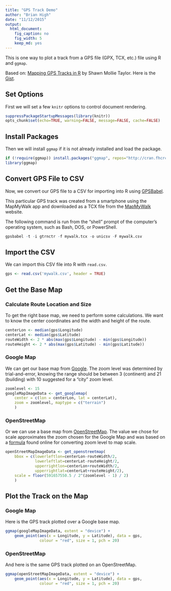 ```yaml
---
title: "GPS Track Demo"
author: "Brian High"
date: "11/12/2015"
output:
  html_document:
    fig_caption: no
    fig_width: 5
    keep_md: yes
---
```


This is one way to plot a track from a GPS file (GPX, TCX, etc.) file using 
R and `ggmap`. 

Based on: 
[Mapping GPS Tracks in R](http://www.r-bloggers.com/mapping-gps-tracks-in-r/) 
by Shawn Mollie Taylor. Here is the 
[Gist](https://gist.github.com/mollietaylor/4210660).

## Set Options

First we will set a few `knitr` options to control document rendering.

```r
suppressPackageStartupMessages(library(knitr))
opts_chunk$set(echo=TRUE, warning=FALSE, message=FALSE, cache=FALSE)
```

## Install Packages

Then we will install `ggmap` if it is not already installed and load the 
package.

```r
if (!require(ggmap)) install.packages("ggmap", repos="http://cran.fhcrc.org")
library(ggmap)
```

## Convert GPS File to CSV

Now, we convert our GPS file to a CSV for importing into R using 
[GPSBabel](http://www.gpsbabel.org/). 

This particular GPS track was created from a smartphone using the MapMyWalk app 
and downloaded as a TCX file from the [MapMyWalk](www.mapmywalk.com) website.

The following command is run from the "shell" prompt of the computer's 
operating system, such as Bash, DOS, or PowerShell.

```r
gpsbabel -t -i gtrnctr -f mywalk.tcx -o unicsv -F mywalk.csv
```

## Import the CSV

We can import this CSV file into R with `read.csv`.

```r
gps <- read.csv('mywalk.csv', header = TRUE)
```

## Get the Base Map

### Calculate Route Location and Size

To get the right base map, we need to perform some calculations. We want to 
know the center coordinates and the width and height of the route.

```r
centerLon <- median(gps$Longitude)
centerLat <- median(gps$Latitude)
routeWidth <- 2 * abs(max(gps$Longitude) - min(gps$Longitude))
routeHeight <- 2 * abs(max(gps$Latitude) - min(gps$Latitude))
```

### Google Map

We can get our base map from [Google](https://www.google.com/maps). The zoom 
level was determined by trial-and-error, knowing the range should be between
3 (continent) and 21 (building) with 10 suggested for a "city" zoom level.

```r
zoomlevel <- 15
googleMapImageData <- get_googlemap(
    center = c(lon = centerLon, lat = centerLat), 
    zoom = zoomlevel, maptype = c("terrain")
    )
```

### OpenStreetMap

Or we can use a base map from [OpenStreetMap](https://www.openstreetmap.org/). 
The value we chose for scale approximates the zoom chosen for the Google Map
and was based on a [formula](http://gis.stackexchange.com/questions/7430) 
found online for converting zoom level to map scale. 

```r
openStreetMapImageData <- get_openstreetmap(
    bbox = c(lowerleftlon=centerLon-routeWidth/2, 
             lowerleftlat=centerLat-routeHeight/2, 
             upperrightlon=centerLon+routeWidth/2, 
             upperrightlat=centerLat+routeHeight/2),
    scale = floor(591657550.5 / 2^(zoomlevel - 1) / 2)
    )
```

## Plot the Track on the Map

### Google Map

Here is the GPS track plotted over a Google base map.

```r
ggmap(googleMapImageData, extent = "device") + 
    geom_point(aes(x = Longitude, y = Latitude), data = gps,
               colour = "red", size = 1, pch = 20)
```

### OpenStreetMap

And here is the same GPS track plotted on an OpenStreetMap.

```r
ggmap(openStreetMapImageData, extent = "device") + 
    geom_point(aes(x = Longitude, y = Latitude), data = gps,
               colour = "red", size = 1, pch = 20)
```